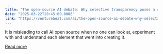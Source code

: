```yaml
---
title: "The open-source AI debate: Why selective transparency poses a serious risk"
date: "2025-03-22T20:45:00.000Z"
link: "https://venturebeat.com/ai/the-open-source-ai-debate-why-selective-transparency-poses-a-serious-risk/"
---
```


It is misleading to call AI open source when no one can look at, experiment with and understand each element that went into creating it.

[Read more](https://venturebeat.com/ai/the-open-source-ai-debate-why-selective-transparency-poses-a-serious-risk/)
